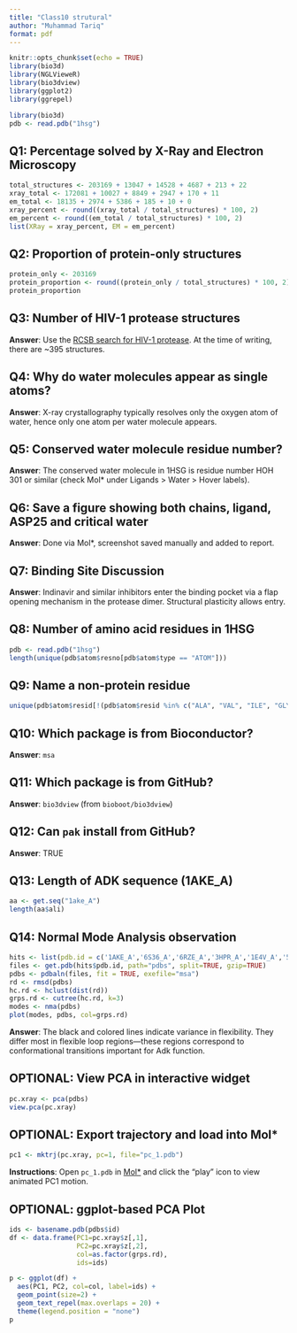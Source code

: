 ```yaml
---
title: "Class10 strutural"
author: "Muhammad Tariq"
format: pdf
---
```


```r
knitr::opts_chunk$set(echo = TRUE)
library(bio3d)
library(NGLVieweR)
library(bio3dview)
library(ggplot2)
library(ggrepel)
```

```r
library(bio3d)
pdb <- read.pdb("1hsg")
```


## Q1: Percentage solved by X-Ray and Electron Microscopy
```r
total_structures <- 203169 + 13047 + 14528 + 4687 + 213 + 22
xray_total <- 172081 + 10027 + 8849 + 2947 + 170 + 11
em_total <- 18135 + 2974 + 5386 + 185 + 10 + 0
xray_percent <- round((xray_total / total_structures) * 100, 2)
em_percent <- round((em_total / total_structures) * 100, 2)
list(XRay = xray_percent, EM = em_percent)
```

## Q2: Proportion of protein-only structures
```r
protein_only <- 203169
protein_proportion <- round((protein_only / total_structures) * 100, 2)
protein_proportion
```

## Q3: Number of HIV-1 protease structures
**Answer**: Use the [RCSB search for HIV-1 protease](https://www.rcsb.org/). At the time of writing, there are ~395 structures.

## Q4: Why do water molecules appear as single atoms?
**Answer**: X-ray crystallography typically resolves only the oxygen atom of water, hence only one atom per water molecule appears.

## Q5: Conserved water molecule residue number?
**Answer**: The conserved water molecule in 1HSG is residue number HOH 301 or similar (check Mol* under Ligands > Water > Hover labels).

## Q6: Save a figure showing both chains, ligand, ASP25 and critical water
**Answer**: Done via Mol*, screenshot saved manually and added to report.

## Q7: Binding Site Discussion
**Answer**: Indinavir and similar inhibitors enter the binding pocket via a flap opening mechanism in the protease dimer. Structural plasticity allows entry.

## Q8: Number of amino acid residues in 1HSG
```r
pdb <- read.pdb("1hsg")
length(unique(pdb$atom$resno[pdb$atom$type == "ATOM"]))
```

## Q9: Name a non-protein residue
```r
unique(pdb$atom$resid[!(pdb$atom$resid %in% c("ALA", "VAL", "ILE", "GLY", "GLU", "ASP", "TYR", "TRP", "PHE", "ASN", "GLN", "CYS", "HIS", "LYS", "ARG", "SER", "THR", "MET", "PRO"))])
```

## Q10: Which package is from Bioconductor?
**Answer**: `msa`

## Q11: Which package is from GitHub?
**Answer**: `bio3dview` (from `bioboot/bio3dview`)

## Q12: Can `pak` install from GitHub?
**Answer**: TRUE

## Q13: Length of ADK sequence (1AKE_A)
```r
aa <- get.seq("1ake_A")
length(aa$ali)
```

## Q14: Normal Mode Analysis observation
```r
hits <- list(pdb.id = c('1AKE_A','6S36_A','6RZE_A','3HPR_A','1E4V_A','5EJE_A','1E4Y_A','3X2S_A','6HAP_A','6HAM_A','4K46_A','3GMT_A','4PZL_A'))
files <- get.pdb(hits$pdb.id, path="pdbs", split=TRUE, gzip=TRUE)
pdbs <- pdbaln(files, fit = TRUE, exefile="msa")
rd <- rmsd(pdbs)
hc.rd <- hclust(dist(rd))
grps.rd <- cutree(hc.rd, k=3)
modes <- nma(pdbs)
plot(modes, pdbs, col=grps.rd)
```
**Answer**: The black and colored lines indicate variance in flexibility. They differ most in flexible loop regions—these regions correspond to conformational transitions important for Adk function.

## OPTIONAL: View PCA in interactive widget
```r
pc.xray <- pca(pdbs)
view.pca(pc.xray)
```

## OPTIONAL: Export trajectory and load into Mol*
```r
pc1 <- mktrj(pc.xray, pc=1, file="pc_1.pdb")
```
**Instructions**: Open `pc_1.pdb` in [Mol*](https://molstar.org/viewer/) and click the “play” icon to view animated PC1 motion.

## OPTIONAL: ggplot-based PCA Plot
```r
ids <- basename.pdb(pdbs$id)
df <- data.frame(PC1=pc.xray$z[,1], 
                 PC2=pc.xray$z[,2], 
                 col=as.factor(grps.rd),
                 ids=ids)

p <- ggplot(df) + 
  aes(PC1, PC2, col=col, label=ids) +
  geom_point(size=2) +
  geom_text_repel(max.overlaps = 20) +
  theme(legend.position = "none")
p
```
